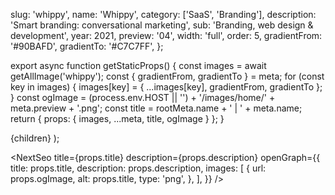 
  slug: 'whippy',
  name: 'Whippy',
  category: ['SaaS', 'Branding'],
  description: 'Smart branding: conversational marketing',
  sub: 'Branding, web design & development',
  year: 2021,
  preview: '04',
  width: 'full',
  order: 5,
  gradientFrom: '#90BAFD',
  gradientTo: '#C7C7FF',
};

export async function getStaticProps() {
  const images = await getAllImage('whippy');
  const { gradientFrom, gradientTo } = meta;
  for (const key in images) {
    images[key] = { ...images[key], gradientFrom, gradientTo };
  }
  const ogImage =
    (process.env.HOST || '') + '/images/home/' + meta.preview + '.png';
  const title = rootMeta.name + ' | ' + meta.name;
  return { props: { images, ...meta, title, ogImage } };
}

  <Layout title={meta.name} p="2xl:t-8">
    {children}
  </Layout>
);

<NextSeo
  title={props.title}
  description={props.description}
  openGraph={{
    title: props.title,
    description: props.description,
    images: [
      {
        url: props.ogImage,
        alt: props.title,
        type: 'png',
      },
    ],
  }}
/>

<Title text="Conversational marketing" sub="Whippy 2021" />

<FullWidth space="y-5">
  <Image {...props.images['hero']} />
  <Image {...props.images['11']} />
  <TwoColumns>
    <Image {...props.images['02']} />
    <Image {...props.images['03']} />
  </TwoColumns>
  <Image {...props.images['04']} />
  <TwoColumns>
    <Image {...props.images['05']} />
    <Image {...props.images['06']} />
  </TwoColumns>
  <Image {...props.images['07']} />
  <TwoColumns>
    <Image {...props.images['08']} />
    <Image {...props.images['09']} />
  </TwoColumns>
  <Image {...props.images['10']} />
  <Image {...props.images['12']} />
  <Image {...props.images['13']} />
</FullWidth>

